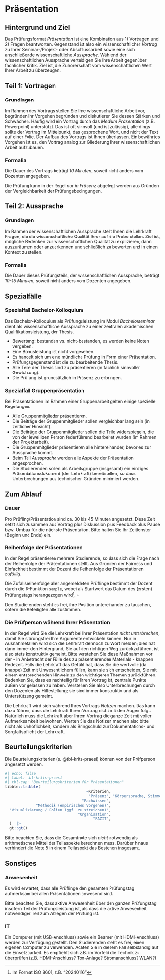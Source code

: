 # Präsentation {#praesentation}






<!-- ## Prüfungsformat Präsentation -->


## Hintergrund und Ziel

Das Prüfungsformat *Präsentation* ist eine Kombination aus 1) Vortragen und 2) Fragen beantworten.
Gegenstand ist also ein wissenschaftlicher *Vortrag* zu Ihrer Seminar-/Projekt- oder Abschlussarbeit sowie eine sich anschließende wissenschaftliche *Aussprache.*
Während der wissenschaftlichen Aussprache verteidigen Sie Ihre Arbeit gegenüber fachlicher Kritik.
Ziel ist, die Zuhörerschaft vom wissenschaftlichen Wert Ihrer Arbeit zu überzeugen.





## Teil 1: Vortragen


### Grundlagen

Im Rahmen des Vortrags stellen Sie Ihre wissenschaftliche Arbeit vor, begründen Ihr Vorgehen begründen und diskutieren Sie dessen Stärken und Schwächen.
Häufig wird ein Vortrag durch das *Medium* *Präsentation* (z.B. Powerpoint) unterstützt.
Das ist oft sinnvoll (und ist zulässig), allerdings sollte der Vortrag im Mittelpunkt, das gesprochene Wort, und nicht der Text auf einer Folie.
Der Aufbau des Vortrags ist Ihnen überlassen.
Ein bewährtes Vorgehen ist es, den Vortrag analog zur Gliederung Ihrer wissenschaftlichen Arbeit aufzubauen.


### Formalia

Die Dauer des Vortrags beträgt *10 Minuten*, soweit nicht anders vom Dozenten angegeben.

Die Prüfung kann in der Regel *nur in Präsenz* abgelegt werden aus Gründen der Vergleichbarkeit der Prüfungsbedingungen.


## Teil 2: Aussprache


### Grundlagen

Im Rahmen der wissenschaftlichen Aussprache stellt Ihnen die Lehrkraft Fragen, die die wissenschaftliche Qualität Ihrer auf die Probe stellen. 
Ziel ist, mögliche Bedenken zur wissenschaftlichen Qualität zu explizieren, dann auszuräumen oder anzuerkennen und schließlich zu bewerten und in einen Kontext zu stellen.

### Formalia

Die Dauer dieses Prüfungsteils, der wissenschaftlichen Aussprache, beträgt *10-15 Minuten*, soweit nicht anders vom Dozenten angegeben.



## Spezialfälle

### Spezialfall Bachelor-Kolloquium


Das Bachelor-Kolloquium als Prüfungsleistung im Modul *Bachelorseminar* dient als wissenschaftliche Aussprache zu einer zentralen akademischen Qualifikationsleistung, der Thesis.



- Bewertung: bestanden vs. nicht-bestanden, es werden keine Noten vergeben. 
- Eine Bonusleistung ist nicht vorgesehen.
- Es handelt sich um eine mündliche Prüfung in Form einer Präsentation.
- Prüfungsgegenstand ist die zu bearbeitende Thesis.
- Alle Teile der Thesis sind zu präsentieren (in fachlich sinnvoller Gewichtung).
- Die Prüfung ist grundsätzlich in Präsenz zu erbringen.




### Spezialfall Gruppenpräsentation


Bei Präsentationen im Rahmen einer Gruppenarbeit gelten einige spezielle Regelungen:

- Alle Gruppenmitglieder präsentieren.
- Die Beiträge der Gruppenmitglieder sollen vergleichbar lang sein (in zeitlicher Hinsicht).
- Die Beiträge der Gruppenmitglieder sollen die Teile widerspiegeln, die von der jeweiligen Person federführend bearbeitet wurden (im Rahmen der Projektarbeit).
- Die Gruppenmitglieder präsentieren alle hintereinander, bevor es zur Aussprache kommt.
- Beim Teil *Aussprache* werden alle Aspekte der Präsentation angesprochen.
- Die Studierenden sollen als Arbeitsgruppe (insgesamt) ein einziges Präsentationsdokument (der Lehrkraft) bereitstellen, so dass Unterbrechungen aus technischen Gründen minimiert werden.



## Zum Ablauf


### Dauer

Pro Prüfling/Präsentation sind ca. 30 bis 45 Minuten angesetzt. Diese Zeit setzt sich zusammen aus Vortrag plus Diskussion plus Feedback plus Pause bzw. Umbau für die nächste Präsentation.
Bitte halten Sie Ihr Zeitfenster (Beginn und Ende) ein.

### Reihenfolge der Präsentationen

In der Regel präsentieren mehrere Studierende, so dass sich die Frage nach der Reihenfolge der Präsentationen stellt.
Aus Gründen der Fairness und Einfachheit bestimmt der Dozent die Reihenfolge der Präsentationen *zufällig*.

:::callout-note
Die Zufallsreihenfolge aller angemeldeten Prüflinge bestimmt der Dozent durch die R-Funktion `sample`, wobei als Startwert das Datum des (ersten) Prüfungstags herangezogen wird^[Im Format ISO 8601, z.B. "20240116"]. $\square$
:::

Den Studierenden steht es frei, ihre Position untereinander zu tauschen, sofern die Beteiligten alle zustimmen. 






### Die Prüfperson während Ihrer Präsentation


In der Regel wird Sie die Lehrkraft bei Ihrer Präsentation *nicht unterbrechen*, damit Sie störungsfrei Ihre Argumente entwickeln können.
Nur in Ausnahmefällen wird sich die Lehrkraft dennoch zu Wort melden; dies hat dann immer den Hintergrund, Sie auf den richtigen Weg zurückzuführen, ist also stets konstruktiv gemeint.
Bitte verstehen Sie diese Maßnahmen vor der - in Anbetracht der Fülle des zu präsentierenden Materials - knappen Redezeit. Falls die Lehrkraft das Gefühl hat, dass Sie die wertvolle (da knappe) Zeit mit Unwesentlichem füllen, kann sie sich entscheiden, Sie mit einem entsprechenden Hinweis zu den wichtigeren Themen zurückführen. Bedenken Sie, dass es nachteilig für Ihren Vortrag ist, zentrale Punkte außen vor gelassen zu haben.
Verstehen Sie also Unterbrechungen durch den Dozenten als Hilfestellung; sie sind immer konstruktiv und als Unterstützung gemeint.

Die Lehrkraft wird sich während Ihres Vortrags *Notizen* machen. Das kann dazu führen, dass die Lehrkraft Ihrem Vortrag nicht mit den Augen folgt. Natürlich muss die Lehrkraft aber Ihrem Vortrag die ganze Zeit mit voller Aufmerksamkeit beiwohnen. Werten Sie das Notizen machen also bitte nicht als Unhöflichkeit, sondern als Bringschuld zur Dokumentations- und Sorgfaltspflicht der Lehrkraft.



## Beurteilungskriterien

Die  Beurteilungskriterien (s. @tbl-krits-praesi) können von der Prüfperson angesetzt werden.


```r
#| echo: false
#| label: tbl-krits-praesi
#| tbl-cap: "Beurteilungskriterien für Präsentationen"
tibble::tribble(
                                     ~Kriterien,                                                                                          ~Erläuterung, ~Gewichtung,
                                      "Präsenz", "Körpersprache, Stimme, Sprechweise, Kontakt zu Publikum, Position im Raum, Blickkontakt, Stilmittel",       "25%",
                                   "Fachwissen",                                                          "Umfang, Korrektheit, Aufbau, Argumentation",     "20,0%",
              "Methodik (empirisches Vorgehen)",                                             "Versuchsplanung, Datenauswertung, Wissenschaftlichkeit,",     "20,0%",
  "Visualisierung / Folien (ggf. zu streichen)",                                             "Schaubilder, ansprechende Folien, sparsamer Texteinsatz",       "25%",
                                 "Organisation",                                                                             "Zeitmanagement, Technik",     "10,0%",
                                        "FAZIT",                                                                                      "Gesamteindruck",      "100%"
  )  |> 
  gt::gt()
```


Bitte beachten Sie, dass die Gesamtnote sich *nicht* notwendig als arithmetisches Mittel der Teilaspekte berechnen muss.
Darüber hinaus verhindert die Note 5 in einem Teilaspekt das Bestehen insgesamt.

## Sonstiges

### Anwesenheit

Es wird erwartet, dass alle Prüflinge den gesamten Prüfungstag aufmerksam bei allen Präsentationen anwesend sind.

Bitte beachten Sie, dass aktive Anwesenheit über den ganzen Prüfungstag insofern Teil der Prüfungsleistung ist, als dass die aktive Anwesenheit notwendiger Teil zum Ablegen der Prüfung ist.



### IT


Ein Computer (mit USB-Anschluss) sowie ein Beamer (mit HDMI-Anschluss) werden zur Verfügung gestellt. 
Den Studierenden steht es frei, einen eigenen Computer zu verwenden. Achten Sie in diesem Fall selbständig auf die Einsetzbarkeit. Es empfiehlt sich z.B. im Vorfeld die Technik zu überprüfen (z.B. HDMI-Anschluss? Ton-Anlage? Stromanschluss? WLAN?)












